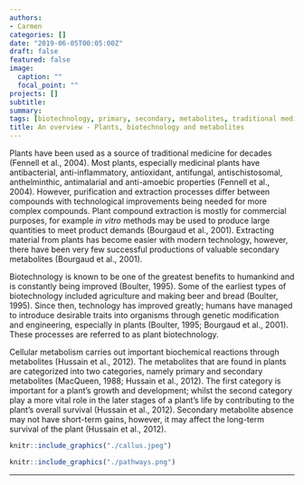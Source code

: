 ```yaml
---
authors:
- Carmen
categories: []
date: "2019-06-05T00:05:00Z"
draft: false
featured: false
image:
  caption: ""
  focal_point: ""
projects: []
subtitle: 
summary: 
tags: [biotechnology, primary, secondary, metabolites, traditional medicine, genetic modificaiton, survival]
title: An overview - Plants, biotechnology and metabolites 
---
```


Plants have been used as a source of traditional medicine for decades (Fennell et al., 2004). Most plants, especially medicinal plants have antibacterial, anti-inflammatory, antioxidant, antifungal, antischistosomal, anthelminthic, antimalarial and anti-amoebic properties (Fennell et al., 2004). However, purification and extraction processes differ between compounds with technological improvements being needed for more complex compounds. Plant compound extraction is mostly for commercial purposes, for example *in vitro* methods may be used to produce large quantities to meet product demands (Bourgaud et al., 2001). Extracting material from plants has become easier with modern technology, however, there have been very few successful productions of valuable secondary metabolites (Bourgaud et al., 2001).  

Biotechnology is known to be one of the greatest benefits to humankind and is constantly being improved (Boulter, 1995). Some of the earliest types of biotechnology included agriculture and making beer and bread (Boulter, 1995). Since then, technology has improved greatly; humans have managed to introduce desirable traits into organisms through genetic modification and engineering, especially in plants (Boulter, 1995; Bourgaud et al., 2001). These processes are referred to as plant biotechnology.  

Cellular metabolism carries out important biochemical reactions through metabolites (Hussain et al., 2012). The metabolites that are found in plants are categorized into two categories, namely primary and secondary metabolites (MacQueen, 1988; Hussain et al., 2012). The first category is important for a plant’s growth and development; whilst the second category play a more vital role in the later stages of a plant's life by contributing to the plant's overall survival (Hussain et al., 2012). Secondary metabolite absence may not have short-term gains, however, it may affect the long-term survival of the plant (Hussain et al., 2012).  

```r
knitr::include_graphics("./callus.jpeg")
```  

```r
knitr::include_graphics("./pathways.png")
```  

__________________________________________________________________________

